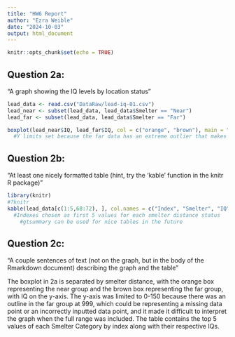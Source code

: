 ```yaml
---
title: "HW6 Report"
author: "Ezra Weible"
date: "2024-10-03"
output: html_document
---
```


```r
knitr::opts_chunk$set(echo = TRUE)
```

## Question 2a:
  "A graph showing the IQ levels by location status"

```r
lead_data <- read.csv("DataRaw/lead-iq-01.csv")
lead_near <- subset(lead_data, lead_data$Smelter == "Near")
lead_far <- subset(lead_data, lead_data$Smelter == "Far")

boxplot(lead_near$IQ, lead_far$IQ, col = c("orange", "brown"), main = "IQ Level for Near and Far from Smelter", xlab = "Smelter Distance", ylab = "IQ", names = c("Near", "Far"), ylim = c(0, 150))
  #Y limits set because the far data has an extreme outlier that makes the graphs hard to read
```

## Question 2b:
  "At least one nicely formatted table (hint, try the 'kable' function in the knitr R package)"
```r
library(knitr)
#?knitr
kable(lead_data[c(1:5,68:72), ], col.names = c("Index", "Smelter", "IQ"), padding = 4)
  #Indexes chosen as first 5 values for each smelter distance status
    #gtsummary can be used for nice tables in the future
```

## Question 2c:
  "A couple sentences of text (not on the graph, but in the body of the Rmarkdown document) describing the graph and the table"

The boxplot in 2a is separated by smelter distance, with the orange box representing the near group and the brown box representing the far group, with IQ on the y-axis. The y-axis was limited to 0-150 because there was an outline in the far group at 999, which could be representing a missing data point or an incorrectly inputted data point, and it made it difficult to interpret the graph when the full range was included. The table contains the top 5 values of each Smelter Category by index along with their respective IQs. 

